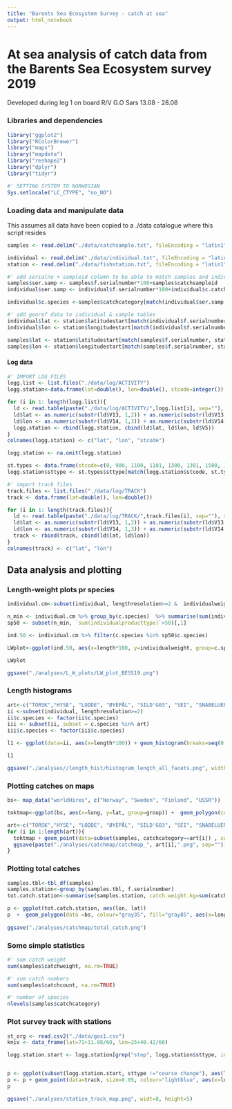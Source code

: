 ```yaml
---
title: "Barents Sea Ecosystem Survey - catch at sea"
output: html_notebook
---
```


# At sea analysis of catch data from the Barents Sea Ecosystem survey 2019
Developed during leg 1 on board R/V G.O Sars 13.08 - 28.08

### Libraries and dependencies
```r
library("ggplot2")
library("RColorBrewer")
library("maps")
library("mapdata")
library("reshape2")
library("dplyr")
library("tidyr")

#' SETTING SYSTEM TO NORWEGIAN
Sys.setlocale("LC_CTYPE", "no_NO")
```

### Loading data and manipulate data
This assumes all data have been copied to a ./data catalogue where this script resides
```r

samples <- read.delim("./data/catchsample.txt", fileEncoding = "latin1", fill=TRUE)

individual <- read.delim("./data/individual.txt", fileEncoding = "latin1", fill=TRUE)
station <- read.delim("./data/fishstation.txt", fileEncoding = "latin1", fill=TRUE)

#' add serialno + sampleid column to be able to match samples and individuals
samples$ser.samp <- samples$f.serialnumber*100+samples$catchsampleid
individual$ser.samp <- individual$f.serialnumber*100+individual$c.catchsampleid

individual$c.species <-samples$catchcategory[match(individual$ser.samp, samples$ser.samp)]

#' add georef data to individual & sample tables
individual$lat <- station$latitudestart[match(individual$f.serialnumber, station$serialnumber)]
individual$lon <- station$longitudestart[match(individual$f.serialnumber, station$serialnumber)]

samples$lat <- station$latitudestart[match(samples$f.serialnumber, station$serialnumber)]
samples$lon <- station$longitudestart[match(samples$f.serialnumber, station$serialnumber)]
```

#### Log data
```r
#' IMPORT LOG FILES
logg.list <- list.files("./data/log/ACTIVITY")
logg.station<-data.frame(lat=double(), lon=double(), stcode=integer())

for (i in 1: length(logg.list)){
  ld <- read.table(paste("./data/log/ACTIVITY/",logg.list[i], sep=""), sep=",", fill=TRUE)
  ld$lat <- as.numeric(substr(ld$V13, 1,2)) + as.numeric(substr(ld$V13, 3,11))/60
  ld$lon <- as.numeric(substr(ld$V14, 1,3)) + as.numeric(substr(ld$V14, 4,12))/60 * ifelse(substr(ld$V14,14,14)=="E", 1, -1)
  logg.station <- rbind(logg.station, cbind(ld$lat, ld$lon, ld$V5))
}
colnames(logg.station) <- c("lat", "lon", "stcode")

logg.station <- na.omit(logg.station)

st.types <- data.frame(stcode=c(0, 900, 1100, 1101, 1300, 1301, 1500, 1501, 1600, 1601, 2500, 2501, 2700), sttype=c("other", "course change", "CTD start", "CTD stop", "planktonnet start", "planktonnet stop", "pelagic trawl start", "pelagic trawl stop", "bottom trawl start", "bottom trawl stop", "multinet start", "multinet stop", "unkown code"))
logg.station$sttype <- st.types$sttype[match(logg.station$stcode, st.types$stcode)]

#' import track files
track.files <- list.files("./data/log/TRACK")
track <- data.frame(lat=double(), lon=double())

for (i in 1: length(track.files)){
  ld <- read.table(paste("./data/log/TRACK/",track.files[i], sep=""), sep=",", fill=TRUE)
  ld$lat <- as.numeric(substr(ld$V13, 1,2)) + as.numeric(substr(ld$V13, 3,11))/60
  ld$lon <- as.numeric(substr(ld$V14, 1,3)) + as.numeric(substr(ld$V14, 4,12))/60 * ifelse(substr(ld$V14,14,14)=="E", 1, -1)
  track <- rbind(track, cbind(ld$lat, ld$lon))
}
colnames(track) <- c("lat", "lon")
```


## Data analysis and plotting




### Length-weight plots pr species
```r

individual.cm<-subset(individual, lengthresolution>=2 &  individualweight!="NA")

n_min <- individual.cm %>% group_by(c.species)  %>% summarise(sum(individualproducttype))
sp50 <- subset(n_min, `sum(individualproducttype)`>50)[,1]

ind.50 <- individual.cm %>% filter(c.species %in% sp50$c.species)

LWplot<-ggplot(ind.50, aes(x=length*100, y=individualweight, group=c.species)) +geom_point(size=2, shape="+", aes(colour=c.species)) + guides(colour=FALSE) + facet_wrap(~c.species, scales="free") + theme_grey() + labs(x="Lengde (cm)", y="Vekt (kg)")

LWplot

ggsave("./analyses/L_W_plots/LW_plot_BESS19.png")
```

### Length histograms
```r
art<-c("TORSK","HYSE", "LODDE", "ØYEPÅL", "SILD'G03", "SEI", "SNABELUER", "VANLIG UER", "VASSILD")
ii <-subset(individual, lengthresolution>=2)
ii$c.species <- factor(ii$c.species)
iii <- subset(ii, subset = c.species %in% art)
iii$c.species <- factor(iii$c.species)

l1 <- ggplot(data=ii, aes(x=length*100)) + geom_histogram(breaks=seq(0, 75, by=2), col="steelblue", fill="green", alpha = .2)  + labs(title="Histogram of length", x="Length", y="Count") + facet_wrap(~c.species, scales="free")

l1

ggsave("./analyses//length_hist/histogram_length_all_facets.png", width=12, height=9)
```

### Plotting catches on maps
```r
bs<- map_data("worldHires", c("Norway", "Sweden", "Finland", "USSR")) 

toktmap<-ggplot(bs, aes(x=long, y=lat, group=group)) +  geom_polygon(colour="gray35", fill="gray85")  + coord_quickmap(xlim = c(15, 36), ylim=c(69, 74)) + theme_bw()

art<-c("TORSK","HYSE", "LODDE", "ØYEPÅL", "SILD'G03", "SEI", "SNABELUER", "VANLIG UER", "VASSILD")
for (i in 1:length(art)){ 
  toktmap + geom_point(data=subset(samples, catchcategory==art[i]) , colour= "lightskyblue3", aes(x=lon, y=lat, group=catchweight, size=catchweight)) + scale_size(name="Fangst (kg)", range=c(1,15), breaks=c(0,1, 5,10,50,100,200, 1000)) + ggtitle(art[i])
  ggsave(paste("./analyses/catchmap/catchmap_", art[i],".png", sep=""))
}

```

### Plotting total catches
```r
samples.tbl<-tbl_df(samples)
samples.station<-group_by(samples.tbl, f.serialnumber)
tot.catch.station<-summarise(samples.station, catch.weight.kg=sum(catchweight), lat=max(lat), lon=max(lon))

p <- ggplot(tot.catch.station, aes(lon, lat))
p  +  geom_polygon(data =bs, colour="gray35", fill="gray85", aes(x=long, y=lat, group=group)) +  coord_quickmap(xlim = c(15, 36), ylim=c(69, 74)) + theme_bw() + geom_point(colour="slateblue", aes(size=catch.weight.kg))   + scale_size(name="Fangst (kg)", range=c(1,6), breaks=c(0,10, 20, 50,100,150, 200,250,300, 400, 500)) + ggtitle("Total fangst pr stasjon")
                                                                                                                
ggsave("./analyses/catchmap/total_catch.png")
```


### Some simple statistics
```r
#' sum catch weight
sum(samples$catchweight, na.rm=TRUE)

#' sum catch numbers
sum(samples$catchcount, na.rm=TRUE)

#' number of species
nlevels(samples$catchcategory)
```

### Plot survey track with stations
```r
st_org <- read.csv2("./data/gos1.csv")
kniv <- data_frame(lat=71+11.08/60, lon=25+40.42/60)

logg.station.start <- logg.station[grep("stop", logg.station$sttype, invert=TRUE),]


p <- ggplot(subset(logg.station.start, sttype !="course change"), aes(lon, lat))
p <- p + geom_point(data=track, size=0.05, colour="lightblue", aes(x=lon, y=lat)) +  geom_polygon(data =bs, colour="gray35", fill="gray85", aes(x=long, y=lat, group=group))   +  coord_cartesian(xlim = c(15, 36), ylim=c(69, 74)) + theme_bw() + geom_jitter(width = 0.09, height = 0.09, aes(colour=sttype, shape=sttype))   +ggtitle("Survey track and stations, BESS 2019")
p

ggsave("./analyses/station_track_map.png", widt=8, height=5)

```

